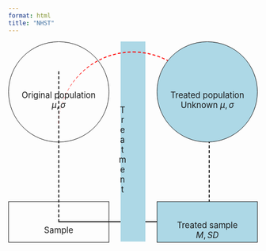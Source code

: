 ```yaml
---
format: html
title: "NHST"
---
```


:::: {#nhst-diagram style="font-size: 1.2em;"}

::: {#lines}
:::

::: {#treatment}
Treatment
:::

::: {#circle}
Original population    
$\mu, \sigma$
:::

::: {#circle style="right: 0; background-color: lightblue;"}
Treated population  
Unknown $\mu, \sigma$
:::

::: {#rect style="left: 0;"}
Sample
:::

::: {#rect style="right: 0; background-color: lightblue;"}
Treated sample  
$M, SD$
:::

::: {#population-comparison-line}
:::

::::


<style>

#nhst-diagram {
  position: relative; 
  width: 100%; 
  padding-bottom: 80%; 
  height: 0; 
  background-color: none;
}

#lines {
  width: 60%; 
  position: absolute; 
  top: 15%; 
  left: 20%; 
  height: 75%; 
  border-left: 2px dashed;
  border-bottom: 2px solid;
  border-right: 2px dashed;
}

#population-comparison-line {
  position: absolute; 
  width: 60%; 
  top: 5%; 
  left: 20%; 
  height: 75%; 
  border-radius: 50%;
  border-top: 2px dashed red;
  z-index: 10;
}

#treatment {
  position: absolute;
  background-color: lightblue;
  left: 45%;
  width: 10%;
  height: 100%;
  z-index: 9;
}

#circle {
  position: absolute;
  width: 40%; 
  height: 50%; 
  border-radius: 50%; 
  border: 1px solid;
  background-color: var(--background-color);
  z-index: 11;
}

#rect {
  position: absolute; 
  top: 80%; 
  right: 0; 
  width: 40%; 
  height: 20%; 
  background: lightblue; 
  border: 1px solid; 
  margin: 0;
  background-color: var(--background-color);
}


#rect > p, #circle > p {
  text-align: center;
  position: relative;
  top: 50%;
  -ms-transform: translateY(-50%);
  -webkit-transform: translateY(-50%);
  transform: translateY(-50%);
}

#treatment > p {
  writing-mode: vertical-lr;
  text-orientation: upright;
  text-align: center;
  position: relative;
  top: 50%;
  -ms-transform: translate(-30%, -50%);
  -webkit-transform: translate(-30%, -50%);
  transform: translate(-30%, -50%);
}



</style>
